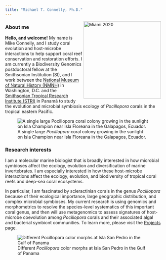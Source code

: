 ```yaml
---
title: "Michael T. Connelly, Ph.D."
---
```


<img align="right" src="./images/Mike_3MT_headshot_thumbnail.JPG" width="250" alt="Miami 2020">  

### About me
**Hello, and welcome!** My name is Mike Connelly, and I study coral evolution and host-microbe interactions to help support coral reef conservation and restoration efforts. I am currently a Biodiversity Genomics postdoctoral fellow at the Smithsonian Institution (SI), and I work between the [National Museum of Natural History (NMNH)](https://naturalhistory.si.edu/) in Washington, D.C. and the [Smithsonian Tropical Research Institute (STRI)](https://stri.si.edu/) in Panamá to study the evolution and microbial symbiosis ecology of *Pocillopora* corals in the tropical eastern Pacific.

![A single large *Pocillopora* coral colony growing in the sunlight on Isla Champion near Isla Floreana in the Galapagos, Ecuador.](./images/Champion_Green_Pocillopora.JPG)

### Research interests
I am a molecular marine biologist that is broadly interested in how microbial symbioses affect the ecology, evolution and diversification of marine invertebrates. I am especially interested in how these host-microbe interactions affect the ecology, evolution, and biodiversity of tropical coral reefs and deep-sea coral ecosystems.

In particular, I am fascinated by scleractinian corals in the genus *Pocillopora* because of their ecological importance, large geographic distribution, and complex microbial symbioses. My current research is using genomics and morphometrics to resolve the species-level systematics of this important coral genus, and then will use metagenomics to assess signatures of host-microbe coevolution among *Pocillopora* corals and their associated algal and bacterial symbiont communities. To learn more, please visit the [Projects](https://michaeltconnelly.github.io/projects.html) page. 

![Different *Pocillopora* color morphs at Isla San Pedro in the Gulf of Panama](./images/Pocillopora_SanPedro_Morphs.JPG)